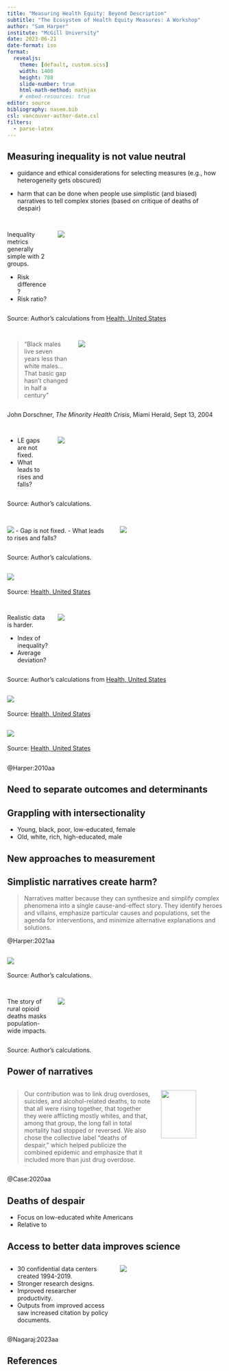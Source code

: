 ```yaml
---
title: "Measuring Health Equity: Beyond Description"
subtitle: "The Ecosystem of Health Equity Measures: A Workshop"
author: "Sam Harper"
institute: "McGill University"
date: 2023-06-21
date-format: iso
format: 
  revealjs:
    theme: [default, custom.scss]
    width: 1400
    height: 788
    slide-number: true
    html-math-method: mathjax
    # embed-resources: true
editor: source
bibliography: nasem.bib
csl: vancouver-author-date.csl
filters:
  - parse-latex
---
```


##  Measuring inequality is not value neutral

- guidance and ethical considerations for selecting measures (e.g., how heterogeneity gets obscured)

- harm that can be done when people use simplistic (and biased) narratives to tell complex stories (based on critique of deaths of despair)



## 

::: columns
::: {.column width="20%"}
Inequality metrics generally simple with 2 groups.

- Risk difference?
- Risk ratio?
:::

::: {.column width="80%"}
![](images/hi-trends-bw.png)
:::

:::

::: aside
Source: Author's calculations from [Health, United States](https://www.cdc.gov/nchs/data/hus/2020-2021/HINone.pdf)
:::

## 

::: columns
::: {.column width="30%"}
> “Black males live seven years less than white males...That basic gap hasn't changed in half a century"
:::

::: {.column width="70%"}
![](images/le-trends-bw.png)
:::

:::

::: aside
John Dorschner, *The Minority Health Crisis*, Miami Herald, Sept 13, 2004
:::


## 

::: columns
::: {.column width="20%"}
- LE gaps are not fixed.
- What leads to rises and falls?
:::

::: {.column width="80%"}
![](images/le-trends-bw-gap.png)
:::

:::

::: aside
Source: Author's calculations.
:::

## 

::: columns
::: {.column width="50%"}
![](images/leonhardt-nyt-2020.png)
- Gap is not fixed.
- What leads to rises and falls?
:::

::: {.column width="50%"}
![](images/hochschild-nyt-2020.png)
:::

:::

::: aside
Source: Author's calculations.
:::




## ![](images/le-trends-bw-gap.png)

::: aside
Source: [Health, United States](https://www.cdc.gov/nchs/data/hus/2020-2021/HINone.pdf)
:::

##
::: columns
::: {.column width="20%"}
Realistic data is harder.

- Index of inequality?
- Average deviation?

:::

::: {.column width="80%"}
![](images/hi-trends-all.png)
:::

:::

::: aside
Source: Author's calculations from [Health, United States](https://www.cdc.gov/nchs/data/hus/2020-2021/HINone.pdf)
:::

## ![](images/hi-trends-all.png)

::: aside
Source: [Health, United States](https://www.cdc.gov/nchs/data/hus/2020-2021/HINone.pdf)
:::

## ![](images/hi-trends-all.png)

::: aside
Source: [Health, United States](https://www.cdc.gov/nchs/data/hus/2020-2021/HINone.pdf)
:::

##


::: aside
@Harper:2010aa
:::

## Need to separate outcomes and determinants

## Grappling with intersectionality
- Young, black, poor, low-educated, female
- Old, white, rich, high-educated, male

## New approaches to measurement

## Simplistic narratives create harm?

> Narratives matter because they can synthesize and simplify complex phenomena into a single cause-and-effect story. They identify heroes and villains, emphasize particular causes and populations, set the agenda for interventions, and minimize alternative explanations and solutions.

::: aside
@Harper:2021aa
:::

## ![](images/rural-upoison-trends.png)


::: aside
Source: Author's calculations.
:::

## 

::: columns
::: {.column width="20%"}
The story of rural opioid deaths masks population-wide impacts.
:::

::: {.column width="80%"}
![](images/rural-upoison-trends.png)
:::

:::

::: aside
Source: Author's calculations.
:::

## Power of narratives
::: columns
::: {.column width="70%"}
> Our contribution was to link drug overdoses, suicides, and alcohol-related deaths, to note that [all were rising together]{.red}, that together they were [afflicting mostly whites]{.red}, and that, among that group, the long fall in total mortality had stopped or reversed. We also chose the collective label “deaths of despair,” which helped publicize the combined epidemic and emphasize that it included more than just drug overdose.
:::

::: {.column width="30%"}
![](images/case-deaton-cover.png){width="75%"}
:::

:::

::: aside
@Case:2020aa
:::

## Deaths of despair
- Focus on low-educated white Americans
- Relative to 

## Access to better data improves science

::: columns
::: {.column width="50%"}
- 30 confidential data centers created 1994-2019.
- Stronger research designs.
- Improved researcher productivity.
- Outputs from improved access saw increased citation by policy documents.
:::

::: {.column width="50%"}
![](images/nagaraj-nber-2023.png)
:::

:::

::: aside
@Nagaraj:2023aa
:::

## References
